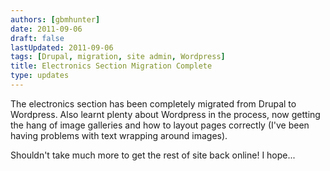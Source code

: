 ```yaml
---
authors: [gbmhunter]
date: 2011-09-06
draft: false
lastUpdated: 2011-09-06
tags: [Drupal, migration, site admin, Wordpress]
title: Electronics Section Migration Complete
type: updates
---
```


The electronics section has been completely migrated from Drupal to Wordpress. Also learnt plenty about Wordpress in the process, now getting the hang of image galleries and how to layout pages correctly (I've been having problems with text wrapping around images).

Shouldn't take much more to get the rest of site back online! I hope...
